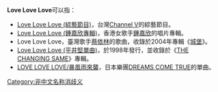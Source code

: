 '''Love Love Love'''可以指：
* [[Love_Love_Love_(綜藝節目)|Love Love Love (綜藝節目)]]，台灣[[Channel_V|Channel V]]的綜藝節目。
* [[Love_Love_Love_(鍾嘉欣專輯)|Love Love Love (鍾嘉欣專輯)]]，香港女歌手[[鍾嘉欣|鍾嘉欣]]的唱片專輯。
* Love Love Love，臺灣歌手[[蔡依林|蔡依林]]的歌曲，收錄於2004年專輯《[[城堡_(專輯)|城堡]]》。
* [[Love_Love_Love_(平井堅單曲)|Love Love Love (平井堅單曲)]]，於1998年發行，並收錄於《[[THE_CHANGING_SAME|THE CHANGING SAME]]》專輯。
* [[LOVE_LOVE_LOVE/暴風雨來襲|LOVE LOVE LOVE/暴風雨來襲]]，日本樂團[[DREAMS_COME_TRUE|DREAMS COME TRUE]]的單曲。

{{disambig|Cat=作品消歧義}}

[[Category:非中文名称消歧义|Category:非中文名称消歧义]]